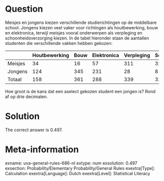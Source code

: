Question
========

Meisjes en jongens kiezen verschillende studierichtingen op de middelbare school. Jongens kiezen veel vaker voor richtingen als houtbewerking, bouw en elektronica, terwijl meisjes vooral onderwerpen als verpleging en schoonheidsverzorging kiezen. In de tabel hieronder staan de aantallen studenten die verschillende vakken hebben gekozen:

| |Houtbewerking|Bouw|Elektronica|Verpleging|Schoonheidsverzorging|Totaal|
|-|-|-|-|-|-|-|
|Meisjes|34|16|57|311|324|742|
|Jongens|124|345|231|28|8|736|
|Totaal|158|361|288|339|332|1478|

Hoe groot is de kans dat een aselect gekozen student een jongen is? Rond af op drie decimalen.
 

Solution
========

The correct answer is 0.497.

Meta-information
================
exname: uva-general-rules-686-nl 
extype: num 
exsolution: 0.497 
exsection: Probability/Elementary Probability/General Rules 
exextra[Type]: Calculation 
exextra[Language]: Dutch 
exextra[Level]: Statistical Literacy 
